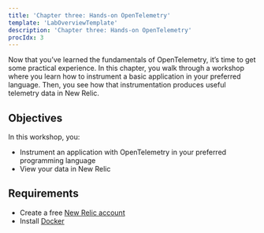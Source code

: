 ```yaml
---
title: 'Chapter three: Hands-on OpenTelemetry'
template: 'LabOverviewTemplate'
description: 'Chapter three: Hands-on OpenTelemetry'
procIdx: 3
---
```


<Intro>

Now that you’ve learned the fundamentals of OpenTelemetry, it’s time to get some practical experience. In this chapter, you walk through a workshop where you learn how to instrument a basic application in your preferred language. Then, you see how that instrumentation produces useful telemetry data in New Relic.

</Intro>

<FlexWrapper>

<Objectives>

## Objectives

In this workshop, you:

- Instrument an application with OpenTelemetry in your preferred programming language
- View your data in New Relic

</Objectives>

<Requirements>

## Requirements

- Create a free [New Relic account](https://newrelic.com/signup?utm_source=developer-site)
- Install [Docker](https://www.docker.com/)

</Requirements>

</FlexWrapper>
